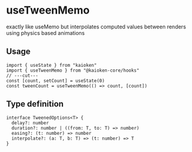 # useTweenMemo

exactly like useMemo but interpolates computed values between renders using physics based animations

## Usage

```tsx twoslash
import { useState } from "kaioken"
import { useTweenMemo } from "@kaioken-core/hooks"
// ---cut---
const [count, setCount] = useState(0)
const tweenCount = useTweenMemo(() => count, [count])
```

## Type definition

```tsx
interface TweenedOptions<T> {
  delay?: number
  duration?: number | ((from: T, to: T) => number)
  easing?: (t: number) => number
  interpolate?: (a: T, b: T) => (t: number) => T
}
```
